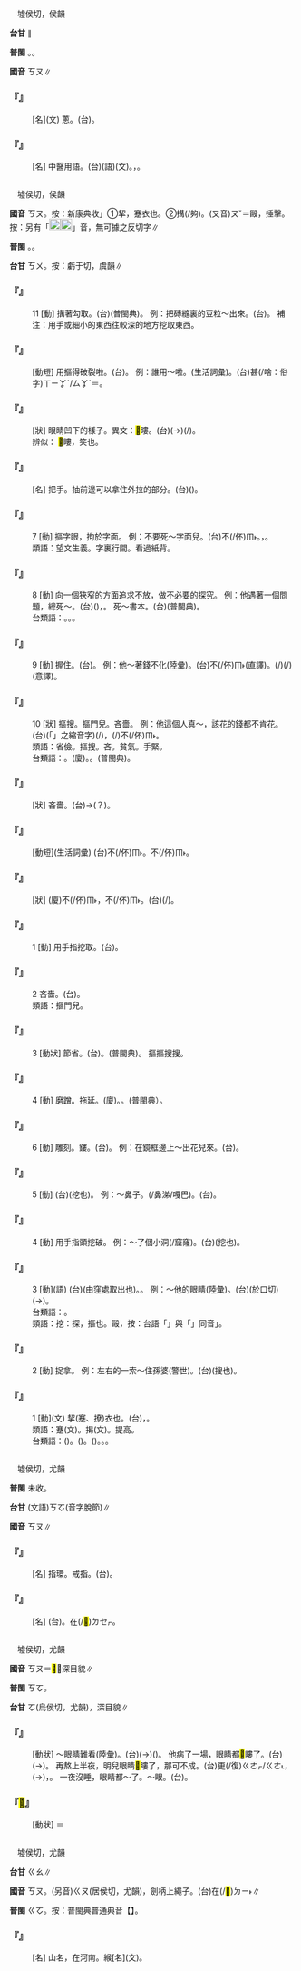 
=={{ruby|芤|ㄎㄡ}}==

　墟侯切，侯韻

'''台甘''' {{ruby|(文)|ㄎㄨ}}∥

'''普閩''' {{ruby|(文)|ㄎㆦ}}。{{ruby|(白)|ㄎㄠ}}。

'''國音''' <rt>ㄎㄡ</rt>∥

    

==='''『{{ruby|芤|ㄎㄡ}}』'''===
: [名](文) 蔥。(台){{ruby|蔥|ㄘㄤ}}{{ruby|仔|ㄚ}}{{ruby|丌|ㆤ}}{{ruby|古|ㄍㆦˋ}}{{ruby|名|ㄇㄧㄚˊ}}。
    

==='''『{{ruby|芤|ㄎㄡ}}{{ruby|脈|ㄇㄛˋ}}』'''===
: [名] 中醫用語。(台){{ruby|按|ㄢ˪}}{{ruby|脈|ㆠㆤㆷ ͘/ㄇㆤㆷ ͘}}{{ruby|感|ㄍㆰˋ}}{{ruby|覺|ㄍㄚㆶ}}{{ruby|中|ㄉㄧㆲ}}{{ruby|間|ㄍㄢ}}{{ruby|無|ㆠㄜˊ}}{{ruby|兩|ㄋㆭ˫}}{{ruby|邊|ㄅㆪ}}{{ruby|有|ㄨ˫}}{{ruby|脈|ㄇㆤㆷ ͘}}(語){{ruby|/|ㆠㆤㆷ ͘}}(文){{ruby|搏|ㄆㆦㆶ}}。{{ruby|像|ㄑㄧㆫ˫/ㄑㄧㆧ˫}}{{ruby|按|ㄢ˪}}{{ruby|蔥|ㄘㄤ}}{{ruby|仔|ㄚ}}{{ruby|管|ㄍㆲˋ}}，{{ruby|蔥|ㄘㄤ}}{{ruby|管|ㄍㆲˋ}}{{ruby|脈|ㄇㆤㆷ ͘}}。
    

=={{ruby|摳|ㄎㄡ}}==

　墟侯切，侯韻

'''國音''' <rt>ㄎㄡ</rt>。按：新康典收{{ruby|「|ㄎㄡ}}」①挈，蹇衣也。②搆(/夠)。(又音)<rt>ㄡˇ</rt>＝毆，捶擊。按：另有「[[File:fa4d.png|20px]][[File:fa69.png|20px]]」音，無可據之反切字∥

'''普閩''' {{ruby|(文)|ㄎㆦ}}。{{ruby|(白)|ㄎㄠ}}。

'''台甘''' <rt>ㄎㄨ</rt>。按：虧于切，虞韻∥

    

==='''『{{ruby|摳|ㄎㄡ}}』'''===
:11  [動] 搆著勾取。(台){{ruby|撓|ㄫㄧㄠˋ}}(普閩典)。 例：把磚縫裏的豆粒～出來。(台){{ruby|將|ㄐㄧㆲ}}{{ruby|磚|ㄗㆭ}}{{ruby|縫|ㄆㄤ˫}}{{ruby|內|ㄌㄞ˫}}{{ruby|丌|ㆤ}}{{ruby|豆|ㄉㄠ˫}}{{ruby|粒|ㄌㄧㄚㆴ ͘}}{{ruby|仔|ㄚ}}{{ruby|撓|ㄫㄧㄠˋ}}{{ruby|出|ㄘㄨㆵ}}{{ruby|來|·ㄌㄞˊ}}。 補注：用手或細小的東西往較深的地方挖取東西。
    

==='''『{{ruby|摳|ㄎㄡ}}{{ruby|破|ㄆㄛˋ}}』'''===
: [動短] 用{{ruby|爪|ㄓㄠˇ}}摳得破裂啦。(台){{ruby|控|ㄎㄤ˪}}{{ruby|破|ㄆㄨㄚ˪}}。 例：誰用{{ruby|指|ㄓˇ}}{{ruby|甲|ㄐㄧㄚˇ}}～啦。(生活詞彙)。(台)甚(/啥：俗字)<rt>ㄒㄧㆩˋ/ㄙㆩˋ</rt>{{ruby|人|ㄌㄤˊ}}{{ruby|用|ㄧㆲ˫/ㄧㄥ˫}}{{ruby|指|ㄐㄧㄥˋ}}{{ruby|甲|ㄍㄚㆷ}}＝{{ruby|掌|ㄐㄧㄥˋ}}{{ruby|甲|ㄍㄚㆷ}}{{ruby|去|ㄎㄧ˪}}{{ruby|控|ㄎㄤ˪}}{{ruby|破|ㄆㄨㄚ˪}}。
    

==='''『{{ruby|摳|ㄎㄡ}}{{ruby|摟|·ㄌㄡ}}』'''===
: [狀] 眼睛凹下的樣子。異文：<mark>&#xffafd;</mark>瞜。(台){{ruby|目|ㆠㄚㆶ ͘}}{{ruby|珠|ㄗㄨ}}(→{{ruby|睭|ㄐㄧㄨ}}){{ruby|塌|ㄊㄚㆴ}}(/{{ruby|<mark>&#xf9862;</mark>|ㄌㄚㆴ}}){{ruby|落|ㄌㄜㆷ ͘}}{{ruby|去|·ㄎㄧ˪}}。
:辨似： <mark>&#xf9fc6;</mark>瞜，笑也。
:
    

==='''『{{ruby|摳|ㄎㄡ}}{{ruby|手|ㄕㄡˇ}}』'''===
: [名] 把手。抽{{ruby|屜|ㄊㄧˋ}}前邊可以拿住外拉的部分。(台){{ruby|屜|ㄊㄨㄚㆷ}}{{ruby|仔|ㄚ}}{{ruby|丌|ㆤ}}{{ruby|<mark>&#xf8fb5;</mark>|ㄎㄧㄢ}}({{ruby|仔|ㄚ}})。
    

==='''『{{ruby|摳|ㄎㄡ}}』'''===
:7  [動] 摳字眼，拘於字面。 例：不要死～字面兒。(台)不(/伓)<rt>ㆬ˫</rt>{{ruby|通|ㄊㄤ}}{{ruby|一|ㄧㆵ}}{{ruby|直|ㄉㄧㆵ ͘}}{{ruby|繩|ㄐㄧㄣˊ}}{{ruby|字|ㆢㄧ˫/ㄌㄧ˫}}{{ruby|面|ㆠㄧㄣ˫}}。{{ruby|可|ㄎㄜˋ}}{{ruby|能|ㄌㄧㄥˊ}}{{ruby|字|ㆢㄧ˫/ㄌㄧ˫}}{{ruby|有|ㄨ˫}}{{ruby|錯|ㄘㄜ˪}}{{ruby|誤|ㆣㆦ˫}}，{{ruby|抑|ㄚㆷ}}{{ruby|是|ㄒㄧ˫}}{{ruby|有|ㄨ˫}}{{ruby|言|ㆣㄧㄢˊ}}{{ruby|外|ㆣㄨㄚ˫}}{{ruby|丌|ㆤ}}{{ruby|意|ㄧ˪}}{{ruby|思|ㄙㄨ˪}}。
:類語：望文生義。字裏行間。看過紙背。
:
    

==='''『{{ruby|摳|ㄎㄡ}}』'''===
:8  [動] 向一個狹窄的方面追求不放，做不必要的探究。 例：他遇著一個問題，總{{ruby|好|ㄏㄠˋ}}死～。(台){{ruby|伊|ㄧ}}{{ruby|凡|ㄏㄨㄢˊ}}{{ruby|是|ㄒㄧ˫}}{{ruby|遇|ㆣㄨ˫/ㆠㄨ˫}}({{ruby|見|ㄍㆪ˪}}){{ruby|著|ㄉㄧㄜㆷ ͘}}{{ruby|一|ㄐㄧㆵ ͘}}{{ruby|個|ㆤˊ}}{{ruby|問|ㆠㄨㄣ˫}}{{ruby|題|ㄉㄨㆤˊ/ㄉㆤˊ}}，{{ruby|攏|ㄌㆲˋ}}{{ruby|愛|ㄞ˪}}{{ruby|究|ㄍㄧㄨ˪}}{{ruby|勘|ㄎㆰ}}{{ruby|到|ㄍㄠ˪}}{{ruby|底|ㄉㄨㆤˋ/ㄉㆤˋ}}。 死～書本。(台){{ruby|死|·ㄒㄧˋ}}{{ruby|鑽|ㄗㆭ˪}}{{ruby|書|ㄗㄨ}}{{ruby|冊|ㄘㆤㆷ}}(普閩典)。
:台類語：{{ruby|追|ㄉㄨㄧ}}{{ruby|求|ㄍㄧㄨˊ}}。{{ruby|究|ㄍㄧㄨ˪}}{{ruby|勘|ㄎㆰ}}。{{ruby|鑽|ㄗㆭ˪}}。
:
    

==='''『{{ruby|摳|ㄎㄡ}}』'''===
:9  [動] 握住。(台){{ruby|扲|ㆣㄧㆬ˫}}。 例：他～著錢不化(陸彙)。(台){{ruby|伊|ㄧ}}{{ruby|扲|ㆣㄧㆬ˫}}{{ruby|錢|ㄐㆪˊ}}不(/伓)<rt>ㆬ˫</rt>{{ruby|用|ㄧㆲ˫/ㄧㄥ˫}}(直譯)。{{ruby|伊|ㄧ}}{{ruby|一|ㄐㄧㆵ ͘}}{{ruby|個|ㆤˊ}}{{ruby|錢|ㄐㆪˊ}}{{ruby|扲|ㆣㄧㆬ˫}}(/{{ruby|擲|ㄉㆥ˫}}){{ruby|死|·ㄒㄧˋ}}{{ruby|死|ㄒㄧˋ}}(/{{ruby|扲|ㆣㄧㆬ˫}}{{ruby|住|ㄉㄧㄠˊ}}{{ruby|住|ㄉㄧㄠˊ}})(意譯)。
    

==='''『{{ruby|摳|ㄎㄡ}}』'''===
:10  [狀] 摳搜。摳門兒。吝嗇。 例：他這個人真～，該花的錢都不肯花。(台){{ruby|伊|ㄧ}}{{ruby|<mark>&#xffb50;</mark>|ㄐㄧㆵ}}(「{{ruby|此|ㄐㄧˋ}}{{ruby|一|ㄐㄧㆵ ͘}}」之縮音字)(/{{ruby|此|ㄐㄧㆵ}}){{ruby|個|ㆤˊ}}{{ruby|人|ㄌㄤˊ}}{{ruby|真|ㄐㄧㄣ}}{{ruby|怯|ㄎㄧㄚㆴ}}{{ruby|使|ㄙㄞˋ}}，{{ruby|連|ㄌㄧㄢ˫}}{{ruby|應|ㄧㄥ}}{{ruby|該|ㄍㄞ}}{{ruby|用|ㄧㆲ˫/ㄧㄥ˫}}{{ruby|丌|ㆤ}}{{ruby|錢|ㄐㆪˊ}}{{ruby|著|ㄉㄧㄜㆷ}}(/{{ruby|都|ㄉㄜ˫}})不(/伓)<rt>ㆬ˫</rt>{{ruby|肯|ㄎㄧㄥˋ}}{{ruby|用|ㄧㆲ˫/ㄧㄥ˫}}。
:類語：省儉。摳搜。{{ruby|慳|ㄑㄧㄢ}}吝。貧氣。手緊。
:
:台類語：{{ruby|怯|ㄎㄧㄚㆴ}}{{ruby|使|ㄙㄞˋ}}。(廈){{ruby|貓|ㄋㄧㄠ}}。{{ruby|枵|ㄧㄠ}}{{ruby|鬼|ㄍㄨㄧˋ}}。{{ruby|粒|ㄌㄧㆴ ͘}}{{ruby|搯|ㄎㄧㄚㆴ ͘}}(普閩典)。
:
    

==='''『{{ruby|摳|ㄎㄡ}}{{ruby|門|ㄇㄣˊ}}{{ruby|兒|ㄦ}}』'''===
: [狀] 吝嗇。(台){{ruby|儉|ㄎㄧㄚㆴ}}{{ruby|使|ㄙㄞˋ}}→{{ruby|怯|ㄎㄧㄚㆴ}}{{ruby|使|ㄙㄞˋ}}(？)。
    

==='''『{{ruby|別|ㄅㄧㄝˊ}}{{ruby|摳|ㄎㄡ}}{{ruby|哇|ㄨㄚ}}』'''===
: [動短](生活詞彙) (台)不(/伓)<rt>ㆬ˫</rt>{{ruby|通|ㄊㄤ}}{{ruby|控|ㄎㄤ˪}}。不(/伓)<rt>ㆬ˫</rt>{{ruby|通|ㄊㄤ}}{{ruby|摳|ㆦˋ}}。
    

==='''『{{ruby|摳|ㄎㄡ}}{{ruby|摳|ㄎㄡ}}{{ruby|搜|ㄙㄡ}}{{ruby|搜|ㄙㄡ}}』'''===
: [狀] (廈){{ruby|挨|ㆤ/ㄨㆤ}}不(/伓)<rt>ㆬ˫</rt>{{ruby|行|ㄍㄧㆩˊ}}，{{ruby|速|ㄙㄚㆶ}}不(/伓)<rt>ㆬ˫</rt>{{ruby|動|ㄉㄤ˫}}。(台){{ruby|<mark>&#xffa58;</mark>|ㄙㄚㆶ}}{{ruby|<mark>&#xffa45;</mark>|ㆠㄨㆤ˫/ㆠㆤ˫}}{{ruby|轉|ㄉㄧㄣˋ}}(/{{ruby|輾|ㄌㄧㄣ˪}}{{ruby|→|ㄉㄧㄣˋ}}){{ruby|動|ㄉㄤ˫}}。
    

==='''『{{ruby|摳|ㄎㄡ}}{{ruby|搜|·ㄙㄡ}}』'''===
:1  [動] 用手指挖取。(台){{ruby|撓|ㄫㄧㄠˋ}}。
    

==='''『{{ruby|摳|ㄎㄡ}}{{ruby|搜|·ㄙㄡ}}』'''===
:2   吝嗇。(台){{ruby|枵|ㄧㄠ}}{{ruby|鬼|ㄍㄨㄧˋ}}{{ruby|枵|ㄧㄠ}}{{ruby|觸|ㄉㄚㆶ}}。
:類語：摳門兒。
:
    

==='''『{{ruby|摳|ㄎㄡ}}{{ruby|搜|·ㄙㄡ}}』'''===
:3  [動狀] 節省。(台){{ruby|節|ㄐㄧㄚㆵ}}{{ruby|省|ㄒㄧㄥˋ}}。{{ruby|儉|ㄎㄧㆰ˫}}{{ruby|腸|ㄉㆭˊ}}{{ruby|勒|ㄌㄧㆤㆶ}}{{ruby|→|ㄋㆤㆷ/ㄌㆤ˪}}{{ruby|肚|ㄉㆦ˫}}(普閩典)。 摳摳搜搜。
    

==='''『{{ruby|摳|ㄎㄡ}}{{ruby|搜|·ㄙㄡ}}』'''===
:4  [動] 磨蹭。拖延。(廈){{ruby|顛|ㄊㄧㄢ}}{{ruby|踱|ㄊㄜㆷ ͘}}。{{ruby|慢|ㆠㄢ˫}}{{ruby|慢|ㆠㄢ˫}}{{ruby|脞|ㄙㄜˊ}}。{{ruby|<mark>&#xf9a4c;</mark>|ㄒㄧ}}{{ruby|<mark>&#xf9a4c;</mark>|ㄒㄧ}}{{ruby|踅|ㄙㆤㆷ ͘}}{{ruby|踅|ㄙㆤㆷ ͘}}(普閩典）。
    

==='''『{{ruby|摳|ㄎㄡ}}』'''===
:6  [動] 雕刻。鏤。(台){{ruby|刻|ㄎㄧㆤㆶ}}。 例：在鏡框邊上～出花兒來。(台){{ruby|鏡|ㄍㄧㆩ˪}}{{ruby|框|ㄎㄧㄥ}}{{ruby|四|ㄒㄧ˪}}{{ruby|邊|ㄅㆪ}}{{ruby|攏|ㄌㆲˋ}}{{ruby|刻|ㄎㄧㆤㆶ}}{{ruby|花|ㄏㄨㆤ}}{{ruby|樣|ㄧㆧ˫/ㄧㆫ˫}}。
    

==='''『{{ruby|摳|ㄎㄡ}}』'''===
:5  [動] (台){{ruby|摳|ㆦˋ}}(挖也)。 例：～鼻子。(/鼻涕/嘎巴)。(台){{ruby|摳|ㆦˋ}}{{ruby|鼻|ㄆㆪ˫}}{{ruby|屎|ㄙㄞˋ}}。
    

==='''『{{ruby|摳|ㄎㄡ}}』'''===
:4  [動] 用手指頭挖破。 例：～了個小洞(/窟窿)。(台){{ruby|摳|ㆦˋ}}(挖也){{ruby|一|ㄐㄧㆵ ͘}}{{ruby|孔|ㄎㄤ}}。
    

==='''『{{ruby|摳|ㄎㄡ}}』'''===
:3  [動](語) (台){{ruby|挖|ㆦˋ}}(由窪處取出也)。{{ruby|扭|ㄌㄧㄨˋ}}。 例：～他的眼睛(陸彙)。(台){{ruby|摳|ㆦˋ}}(於口切){{ruby|伊|ㄧ}}{{ruby|丌|ㆤ}}{{ruby|目|ㆠㄚㆶ ͘}}{{ruby|珠|ㄗㄨ}}(→{{ruby|睭|ㄐㄧㄨ}})。
:台類語：{{ruby|鏤|ㄌㄧㄜˋ}}。
:
:類語：挖：探，摳也。毆，按：台語「{{ruby|毆|ㆦˋ}}{{ruby|打|ㄉㆩˋ}}」與「{{ruby|挖|ㆦˋ}}{{ruby|取|ㄘㄨˋ}}」同音{{ruby|「|ㆦˋ}}」。
:
    

==='''『{{ruby|摳|ㄎㄡ}}』'''===
:2  [動] 捉拿。 例：左右的一索～住孫婆(警世)。(台){{ruby|雙|ㄒㄧㄤ}}{{ruby|旁|ㄅㄧㄥˊ}}{{ruby|邊|ㄅㆪ}}{{ruby|一|ㄐㄧㆵ ͘}}{{ruby|下|·ㆤ˫}}{{ruby|<mark>&#xf90ae;</mark>|ㄙㄚ}}(搜也){{ruby|掠|ㄌㄧㄚㆷ ͘}}{{ruby|著|ㄉㄧㄜㆷ ͘}}{{ruby|孫|ㄙㄨㄣ}}{{ruby|婆|ㄅㄜˊ}}。
    

==='''『{{ruby|摳|ㄎㄡ}}』'''===
:1  [動](文) 挈(蹇、撩)衣也。(台){{ruby|古|ㄍㆦˋ}}{{ruby|早|ㄗㄚˋ}}{{ruby|人|ㄌㄤˊ}}{{ruby|將|ㄐㄧㆲ}}{{ruby|衣|ㄧ}}{{ruby|裳|ㄒㄧㆲˊ}}{{ruby|小|ㄒㄧㄜˋ}}{{ruby|可|ㄎㄨㄚˋ}}{{ruby|<mark>&#xffea2;</mark>|ㄉㄧㄜㆷ}}{{ruby|高|ㄍㄨㄢˊ}}{{ruby|一|ㄐㄧㆵ ͘}}{{ruby|下|·ㆤ˫}}，{{ruby|表|ㄅㄧㄠˋ}}{{ruby|示|ㄒㄧ˫}}{{ruby|恭|ㄍㄧㆲ}}{{ruby|敬|ㄍㄧㄥ˪}}。
:類語：蹇(文)。揭(文)。提高。
:
:台類語：{{ruby|籠|ㄌㄤˋ}}({{ruby|褲|ㄎㆦ˪}})。{{ruby|<mark>&#xffca6;</mark>|ㄎㄧㄨˋ}}({{ruby|衫|ㄙㆩ}})。{{ruby|搦|ㄌㄚㆶ ͘}}({{ruby|搦|ㄌㄚㆶ ͘}}{{ruby|高|ㄍㄨㄢˊ}})。{{ruby|拈|ㄋㄧ}}。{{ruby|捻|ㄌㄧㆰ}}。
:
    

=={{ruby|彄|ㄎㄡ}}==

　墟侯切，尤韻

'''普閩''' 未收。

'''台甘''' (文語)<rt>ㄎㆦ</rt>(音字脫節)∥

'''國音''' <rt>ㄎㄡ</rt>∥

    

==='''『{{ruby|彄|ㄎㄡ}}{{ruby|環|ㄏㄨㄢˊ}}』'''===
: [名] 指環。戒指。(台){{ruby|手|ㄑㄧㄨˋ}}{{ruby|指|ㄐㄧˋ}}。
    

==='''『{{ruby|彄|ㄎㄡ}}』'''===
: [名] (台){{ruby|圓|ㆪˊ}}{{ruby|圈|ㄎㆦ}}{{ruby|形|ㄏㄧㄥˊ}}{{ruby|丌|ㆤ}}{{ruby|物|ㄇㄧㆷ ͘/ㄇㆭㆷ ͘}}{{ruby|件|ㄍㄧㆩ˫}}。{{ruby|弓|ㄍㄧㆲ}}{{ruby|弩|ㄌㆦˋ}}{{ruby|雙|ㄒㄧㄤ}}{{ruby|頭|ㄊㄠˊ}}在(/<mark>&#xf9549;</mark>)<rt>ㄉㆤㆷ</rt>{{ruby|<mark>&#xf94fb;</mark>|ㄉㄠ˪}}{{ruby|弦|ㄏㄧㄢˊ}}{{ruby|丌|ㆤ}}{{ruby|所|ㄙㆦˋ}}{{ruby|在|ㄗㄞ˫}}。
    

=={{ruby|<mark>&#xffafd;</mark>|ㄎㄡ}}==

　墟侯切，尤韻

'''國音''' <rt>ㄎㄡ</rt>＝<mark>&#xf9fc6;</mark>，深目貌∥

'''普閩''' <rt>ㄎㆦ</rt>。

'''台甘''' <rt>ㆦ</rt>(烏侯切，尤韻)，深目貌∥

    

==='''『{{ruby|<mark>&#xffafd;</mark>|ㄎㄡ}}{{ruby|瞜|·ㄌㄡ}}』'''===
: [動狀] ～眼睛難看(陸彙)。(台){{ruby|目|ㆠㄚㆶ ͘}}{{ruby|珠|ㄗㄨ}}(→{{ruby|睭|ㄐㄧㄨ}}){{ruby|窟|ㄎㄨㆵ}}{{ruby|仔|ㄚ}}{{ruby|倒|ㄉㄜ˪}}{{ruby|凹|ㄌㄚㆴ}}({{ruby|個|ㆤˊ}}{{ruby|人|ㄌㄤˊ}}){{ruby|歹|ㄆㄞˋ/ㄆㆮˋ}}{{ruby|看|ㄎㄨㆩ˪}}。 他病了一場，眼睛都<mark>&#xffafd;</mark>瞜了。(台){{ruby|目|ㆠㄚㆶ ͘}}{{ruby|珠|ㄗㄨ}}(→{{ruby|睭|ㄐㄧㄨ}}){{ruby|塌|ㄊㄚㆴ}}{{ruby|塌|ㄊㄚㆴ}}{{ruby|落|ㄌㄜㆷ ͘}}{{ruby|去|·ㄎㄧ˪}}。 再熬上半夜，明兒眼睛<mark>&#xffafd;</mark>瞜了，那可不成。(台)更(/復)<rt>ㄍㄜㆷ/ㄍㄜ˪</rt>{{ruby|再|ㄗㄞ˪}}{{ruby|半|ㄅㄨㆩ˪}}{{ruby|暝|ㄇㄧˊ/ㄇㆤˊ}}{{ruby|無|ㆠㄜˊ}}{{ruby|睏|ㄎㄨㄣ˪}}，{{ruby|明|ㆠㄧㄣˊ}}{{ruby|仔|ㄚ}}{{ruby|早|ㄗㄚˋ}}{{ruby|起|ㄎㄧˋ}}{{ruby|目|ㆠㄚㆶ ͘}}{{ruby|珠|ㄗㄨ}}(→{{ruby|睭|ㄐㄧㄨ}}){{ruby|仁|ㆢㄧㄣˊ/ㄌㄧㄣˊ}}{{ruby|塌|ㄊㄚㆴ}}{{ruby|塌|ㄊㄚㆴ}}{{ruby|落|ㄌㄜㆷ ͘}}{{ruby|去|·ㄎㄧ˪}}，{{ruby|彼|ㄏㆤ}}{{ruby|是|ㄒㄧ˫}}{{ruby|<mark>&#xffa45;</mark>|ㆠㆤ˫/ㆠㄨㆤ˫}}{{ruby|用|ㄧㄥ˫/ㄧㆲ˫}}{{ruby|得|ㄉㄧㆵ}}。 一夜沒睡，眼睛都～了。～眼。(台){{ruby|深|ㄑㄧㆬ}}{{ruby|目|ㆠㄚㆶ ͘}}{{ruby|丌|ㆤ}}。
    

==='''『<mark>&#xffafd;</mark>』'''===
: [動狀] ＝{{ruby|<mark>&#xffafd;</mark>|ㄎㄡ}}{{ruby|瞜|·ㄌㄡ}}
    

=={{ruby|緱|ㄎㄡ}}==

　墟侯切，尤韻

'''台甘''' <rt>ㄍㄠ</rt>{{ruby|、|ㄍㄠˊ}}∥

'''國音''' <rt>ㄎㄡ</rt>。(另音)<rt>ㄍㄡ</rt>(居侯切，尤韻){{ruby|＝|ㄍㄛ}}，劍柄上繩子。(台){{ruby|纏|ㄉㆪˊ}}在(/<mark>&#xf9853;</mark>)<rt>ㄉㄧ˫</rt>{{ruby|劍|ㄍㄧㆰ˪}}{{ruby|柄|ㄅㆪ˪/ㄅㆥ˪}}{{ruby|丌|ㆤ}}{{ruby|帶|ㄉㄨㄚ˪}}{{ruby|仔|ㄚ}}∥

'''普閩''' <rt>ㄍㆦ</rt>。按：普閩典普通典音【{{ruby|緱|ㄍㄡ}}】。

    

==='''『{{ruby|緱|ㄎㄡ}}{{ruby|氏|ㄕˋ}}』'''===
: [名] 山名，在河南。緱[名](文)。
    

